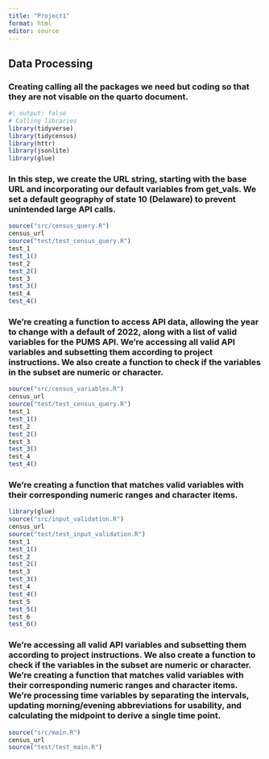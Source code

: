 ```yaml
---
title: "Project1"
format: html
editor: source
---
```


## Data Processing
### Creating calling all the packages we need but coding so that they are not visable on the quarto document. 
```r
#| output: false
# Calling libraries
library(tidyverse)
library(tidycensus)
library(httr)
library(jsonlite)
library(glue)

```

### In this step, we create the URL string, starting with the base URL and incorporating our default variables from get_vals. We set a default geography of state 10 (Delaware) to prevent unintended large API calls.

```r
source("src/census_query.R")
census_url
source("test/test_census_query.R")
test_1
test_1()
test_2
test_2()
test_3
test_3()
test_4
test_4()
```

### We're creating a function to access API data, allowing the year to change with a default of 2022, along with a list of valid variables for the PUMS API. We're accessing all valid API variables and subsetting them according to project instructions. We also create a function to check if the variables in the subset are numeric or character.

```r
source("src/census_variables.R")
census_url
source("test/test_census_query.R")
test_1
test_1()
test_2
test_2()
test_3
test_3()
test_4
test_4()

```

### We're creating a function that matches valid variables with their corresponding numeric ranges and character items. 

```r
library(glue)
source("src/input_validation.R")
census_url
source("test/test_input_validation.R")
test_1
test_1()
test_2
test_2()
test_3
test_3()
test_4
test_4()
test_5
test_5()
test_6
test_6()
```
### We're accessing all valid API variables and subsetting them according to project instructions. We also create a function to check if the variables in the subset are numeric or character. We're creating a function that matches valid variables with their corresponding numeric ranges and character items. We're processing time variables by separating the intervals, updating morning/evening abbreviations for usability, and calculating the midpoint to derive a single time point.

```r
source("src/main.R")
census_url
source("test/test_main.R")

```

